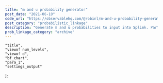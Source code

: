 ```yaml
---
title: "m and u probability generator"
post_date: "2021-06-10"
code_url: "https://observablehq.com/@robinl/m-and-u-probability-generator"
post_category: "probabilistic_linkage"
description: "Generate m and u probabilities to input into Splink. Part of the introduction to Fellegi Sunter series."
prob_linkage_category: "archive"
---
```




    "title",
    "viewof num_levels",
    "viewof d",
    "bf_chart",
    "para_1",
    "settings_output"
];

<ObservableNotebook notebook={notebook} cells={output_order} />
